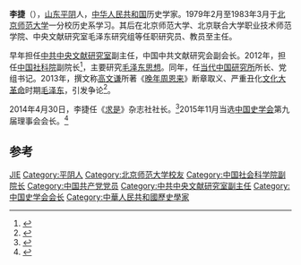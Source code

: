{{Otheruses|other=名为李捷的其他人物|李捷}}
'''李捷'''（{{bd|1955年||}}），[[山东|山东]][[平阴|平阴]]人，[[中华人民共和国|中华人民共和国]]历史学家。1979年2月至1983年3月于[[北京师范大学|北京师范大学]]一分校历史系学习。其后在北京师范大学、北京联合大学职业技术师范学院、中央文献研究室毛泽东研究组等任职研究员、教员至主任。 

早年担任[[中共中央文献研究室|中共中央文献研究室]]副主任，中国中共文献研究会副会长。2012年，担任[[中国社科院|中国社科院]]副院长<ref>{{cite news|title=李捷任中国社科院党组成员、副院长|url=http://www.takungpao.com/mainland/content/2012-04/23/content_40892.htm|accessdate=2013-10-14|newspaper=人民网-中国共产党新闻网|archive-url=https://web.archive.org/web/20131019064412/http://www.takungpao.com/mainland/content/2012-04/23/content_40892.htm|archive-date=2013-10-19|dead-url=yes}}</ref>，主要研究[[毛泽东思想|毛泽东思想]]。同年，任[[当代中国研究所|当代中国研究所]]所长、党组书记。2013年，撰文称[[高文謙|高文谦]]所著《[[晚年周恩来|晚年周恩来]]》断章取义、严重丑化[[文化大革命|文化大革命]]时期[[毛泽东|毛泽东]]，引发争论<ref>{{cite news|title=社科院副院长：《晚年周恩来》严重丑化毛泽东|url=http://news.163.com/13/1014/15/9B5J91C40001124J_all.html#p1|accessdate=2013-10-14|newspaper=网易|archive-url=https://web.archive.org/web/20131017072032/http://news.163.com/13/1014/15/9B5J91C40001124J_all.html#p1|archive-date=2013-10-17|dead-url=yes}}</ref>。 

2014年4月30日，李捷任《[[求是|求是]]》杂志社社长。<ref>{{Cite web |url=http://www.nanzao.com/sc/china/26305/li-jie-ren-qiu-shi-za-zhi-she-she-chang-yi-zhou-nei-jiu-ming-dang-mei-gao-ceng-diao-dong |title=李捷任求是杂志社社长 一周内九名党媒高层调动 |access-date=2014-05-02 |archive-date=2014-06-04 |archive-url=https://web.archive.org/web/20140604185414/http://www.nanzao.com/sc/china/26305/li-jie-ren-qiu-shi-za-zhi-she-she-chang-yi-zhou-nei-jiu-ming-dang-mei-gao-ceng-diao-dong |dead-url=no }}</ref>2015年11月当选[[中国史学会|中国史学会]]第九届理事会会长。<ref>{{Cite web|title=求是杂志社社长李捷当选中国史学会会长|url=https://www.thepaper.cn/newsDetail_forward_1396865|access-date=2021-08-12|author=蒋子文|date=2015-11-14|work=[[澎湃新闻|澎湃新闻]]|language=zh|archive-date=2021-08-12|archive-url=https://web.archive.org/web/20210812063748/https://www.thepaper.cn/newsDetail_forward_1396865|dead-url=no}}</ref>

==参考==
{{reflist}}

{{Navboxes
| title  = 李捷在[[中国史学会|中国史学会]]的职务
| list1  =
{{中国史学会第八届理事会}}
{{中国史学会第九届理事会}}
{{中国史学会第十届理事会}}
}}

{{Authority control}}
{{DEFAULTSORT:LI jie}}
[[Category:李姓|JIE]]
[[Category:平阴人|Category:平阴人]]
[[Category:北京师范大学校友|Category:北京师范大学校友]]
[[Category:中国社会科学院副院长|Category:中国社会科学院副院长]]
[[Category:中国共产党党员|Category:中国共产党党员]]
[[Category:中共中央文献研究室副主任|Category:中共中央文献研究室副主任]]
[[Category:中国史学会会长|Category:中国史学会会长]]
[[Category:中華人民共和國歷史學家|Category:中華人民共和國歷史學家]]